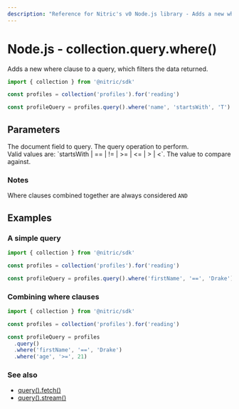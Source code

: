 ```yaml
---
description: "Reference for Nitric's v0 Node.js library - Adds a new where clause to a query, which filters the data returned."
---
```


# Node.js - collection.query.where()

Adds a new where clause to a query, which filters the data returned.

```javascript
import { collection } from '@nitric/sdk'

const profiles = collection('profiles').for('reading')

const profileQuery = profiles.query().where('name', 'startsWith', 'T')
```

## Parameters

<Properties>
  <Property name="field" required type="string">
    The document field to query.
  </Property>
  <Property name="operation" required type="string">
    The query operation to perform.<br />
    Valid values are: `startsWith | == | != | >= | <= | > | <`.
  </Property>
  <Property name="value" required type="string or number">
    The value to compare against.
  </Property>
</Properties>

### Notes

Where clauses combined together are always considered `AND`

## Examples

### A simple query

```javascript
import { collection } from '@nitric/sdk'

const profiles = collection('profiles').for('reading')

const profileQuery = profiles.query().where('firstName', '==', 'Drake')
```

### Combining where clauses

```javascript
import { collection } from '@nitric/sdk'

const profiles = collection('profiles').for('reading')

const profileQuery = profiles
  .query()
  .where('firstName', '==', 'Drake')
  .where('age', '>=', 21)
```

### See also

- [query().fetch()](./collection-query-fetch)
- [query().stream()](./collection-query-stream)
